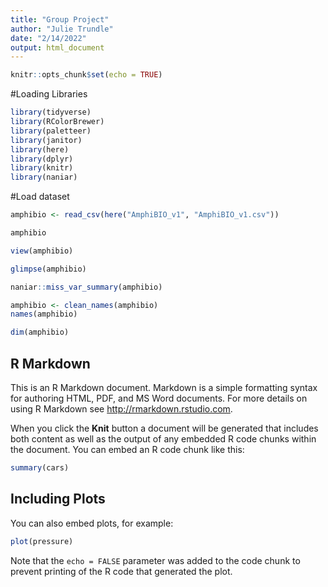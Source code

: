 ```yaml
---
title: "Group Project"
author: "Julie Trundle"
date: "2/14/2022"
output: html_document
---
```


```r
knitr::opts_chunk$set(echo = TRUE)
```

#Loading Libraries

```r
library(tidyverse)
library(RColorBrewer)
library(paletteer)
library(janitor)
library(here)
library(dplyr)
library(knitr)
library(naniar)
```

#Load dataset

```r
amphibio <- read_csv(here("AmphiBIO_v1", "AmphiBIO_v1.csv"))
```

```r
amphibio
```
```r
view(amphibio)
```

```r
glimpse(amphibio)
```

```r
naniar::miss_var_summary(amphibio)
```

```r
amphibio <- clean_names(amphibio)
names(amphibio)
```

```r
dim(amphibio)
```

## R Markdown

This is an R Markdown document. Markdown is a simple formatting syntax for authoring HTML, PDF, and MS Word documents. For more details on using R Markdown see <http://rmarkdown.rstudio.com>.

When you click the **Knit** button a document will be generated that includes both content as well as the output of any embedded R code chunks within the document. You can embed an R code chunk like this:

```r
summary(cars)
```

## Including Plots

You can also embed plots, for example:

```r
plot(pressure)
```

Note that the `echo = FALSE` parameter was added to the code chunk to prevent printing of the R code that generated the plot.
